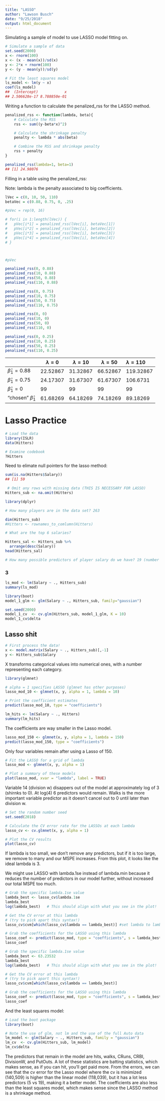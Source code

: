```yaml
---
title: "LASSO"
author: "Lawson Busch"
date: "9/25/2018"
output: html_document
---
```


Simulating a sample of model to use LASSO model fitting on.

```r
# Simulate a sample of data
set.seed(2000)
x <- rnorm(100)
x <- (x - mean(x))/sd(x)
y <- 2*x + rnorm(100)
y <- (y - mean(y))/sd(y)

# Fit the least squares model
ls_model <- lm(y ~ x)
coef(ls_model)
##  (Intercept)            x 
## 2.506628e-17 8.788850e-01
```

Writing a function to calculate the penalized_rss for the LASSO method.

```r
penalized_rss <- function(lambda, beta){
    # Calculate the RSS
    rss <- sum((y-beta*x)^2)

    # Calculate the shrinkage penalty
    penalty <- lambda * abs(beta)

    # Combine the RSS and shrinkage penalty
    rss + penalty
}
```

```r
penalized_rss(lambda=1, beta=1)
## [1] 24.98076
```

Filling in a table using the penalized_rss:

Note: lambda is the penalty associated to big coefficients.

```r
lVec = c(0, 10, 50, 110)
betaVec = c(0.88, 0.75, 0, .25)

#pVec = rep(0, 16)

# for(i in 1:length(lVec)) {
#   pVec[i*1] = penalized_rss(lVec[i], betaVec[1])
#   pVec[i*2] = penalized_rss(lVec[i], betaVec[2])
#   pVec[i*3] = penalized_rss(lVec[i], betaVec[3])
#   pVec[i*4] = penalized_rss(lVec[i], betaVec[4])
# }



#pVec

penalized_rss(0, 0.88)
penalized_rss(10, 0.88)
penalized_rss(50, 0.88)
penalized_rss(110, 0.88)

penalized_rss(0, 0.75)
penalized_rss(10, 0.75)
penalized_rss(50, 0.75)
penalized_rss(110, 0.75)

penalized_rss(0, 0)
penalized_rss(10, 0)
penalized_rss(50, 0)
penalized_rss(110, 0)

penalized_rss(0, 0.25)
penalized_rss(10, 0.25)
penalized_rss(50, 0.25)
penalized_rss(110, 0.25)
```

                          $\lambda=0$   $\lambda=10$   $\lambda=50$   $\lambda=110$
----------------------    -----------   ------------   ------------   --------------
$\hat{\beta}_1 = 0.88$    22.52867      31.32867        66.52867      119.32867
$\hat{\beta}_1 = 0.75$    24.17307      31.67307        61.67307      106.6731
$\hat{\beta}_1 = 0$       99            99              99            99
"chosen" $\hat{\beta}_1$  61.68269      64.18269        74.18269      89.18269

# Lasso Practice

```r
# Load the data
library(ISLR)
data(Hitters)

# Examine codebook
?Hitters
```

Need to elimate null pointers for the lasso method:

```r
sum(is.na(Hitters$Salary))
## [1] 59

 # Omit any rows with missing data (THIS IS NECESSARY FOR LASSO)
Hitters_sub <- na.omit(Hitters)
```

```r
library(dplyr)

# How many players are in the data set? 263

dim(Hitters_sub)
#Hitters <- rownames_to_comlumn(Hitters)

# What are the top 6 salaries?

Hitters_sal <- Hitters_sub %>%
  arrange(desc(Salary))
head(Hitters_sal)

# How many possible predictors of player salary do we have? 19 (number of non salary predictors)
```

### 3

```r
ls_mod <- lm(Salary ~ ., Hitters_sub)
summary(ls_mod)
```

```r
library(boot)    
model_1_glm <- glm(Salary ~ ., Hitters_sub, family="gaussian")

set.seed(2000)
model_1_cv  <- cv.glm(Hitters_sub, model_1_glm, K = 10)
model_1_cv$delta
```

## Lasso shit

```r
# First process the data!  
x <- model.matrix(Salary ~ ., Hitters_sub)[,-1]
y <- Hitters_sub$Salary
```

X transforms categorical values into numerical ones, with a number representing each category.

```r
library(glmnet)

# alpha = 1 specifies LASSO (glmnet has other purposes)
lasso_mod_10 <- glmnet(x, y, alpha = 1, lambda = 10)

# Print the coefficient estimates
predict(lasso_mod_10, type = "coefficients")
```

```r
lm_hits <- lm(Salary ~ ., Hitters)
summary(lm_hits)
```

The coefficients are way smaller in the Lasso model.

```r
lasso_mod_150 <- glmnet(x, y, alpha = 1, lambda = 150)
predict(lasso_mod_150, type = "coefficients")
```

Only four variables remain after using a Lasso of 150.

```r
# Fit the LASSO for a grid of lambda
lasso_mod <- glmnet(x, y, alpha = 1)

# Plot a summary of these models
plot(lasso_mod, xvar = "lambda", label = TRUE)
```

Variable 14 (division w) disappers out of the model at approximately log of 3 (shirnks to 0). 
At log(4) 6 predictors would remain.
Walks is the more important variable predictor as it doesn't cancel out to 0 until later than division w.

```r
# Set the random number seed
set.seed(2018)

# Calculate the CV error rate for the LASSOs at each lambda
lasso_cv <- cv.glmnet(x, y, alpha = 1)

# Plot the CV results
plot(lasso_cv)
```

If lambda is too small, we don't remove any predictors, but if it is too large, we remove to many and our MSPE increases. From this plot, it looks like the ideal lambda is 3. 

We might use LASSO with lambda.1se instead of lambda.min because it reduces the number of predictors in our model further, without increased our total MSPE too much.

```r
# Grab the specific lambda.1se value
lambda_best <- lasso_cv$lambda.1se
lambda_best
log(lambda_best)   # This should align with what you see in the plot!

# Get the CV error at this lambda
# (try to pick apart this syntax!)
lasso_cv$cvm[which(lasso_cv$lambda == lambda_best)] #set lambda to lambda_best, then select that lasso_cv and get the cvm

# Grab the coefficients for the LASSO using this lambda
lasso_coef <- predict(lasso_mod, type = "coefficients", s = lambda_best)
lasso_coef
```

```r
# Grab the specific lambda.1se value
lambda_best <- 63.23532
lambda_best
log(lambda_best)   # This should align with what you see in the plot!

# Get the CV error at this lambda
# (try to pick apart this syntax!)
lasso_cv$cvm[which(lasso_cv$lambda == lambda_best)]

# Grab the coefficients for the LASSO using this lambda
lasso_coef <- predict(lasso_mod, type = "coefficients", s = lambda_best)
lasso_coef
```

And the least squares model:

```r
# Load the boot package
library(boot)    

# Note the use of glm, not lm and the use of the full Auto data
lm_model <- glm(Salary ~ ., Hitters_sub, family = "gaussian")
lm_cv  <- cv.glm(Hitters_sub, lm_model)
lm_cv$delta
```


The predictors that remain in the model are hits, walks, CRuns, CRBI, DivisionW, and PutOuts. A lot of these statistics are batting statistics, which makes sense, as if you can hit, you'll get paid more. From the errors, we can see that the cv error for the Lasso model where the cv is minimized (140,509) is higher than the linear model (118,039), but it has a lot less predictors (5 vs 19), making it a better model. The coefficients are also less than the least squares model, which makes sense since the LASSO method is a shrinkage method. 
